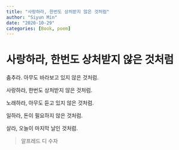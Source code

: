 ```yaml
---
title: "사랑하라, 한번도 상처받지 않은 것처럼"
author: "Siyun Min"
date: "2020-10-29"
categories: [Book, poem]
---
```

# 사랑하라, 한번도 상처받지 않은 것처럼

춤추라. 아무도 바라보고 있지 않은 것처럼.

사랑하라, 한번도 상처받지 않은 것처럼.

노래하라, 아무도 듣고 있지 않은 것처럼.

일하라, 돈이 필요하지 않은 것처럼.

살라, 오늘이 마지막 날인 것처럼.

> 알프레드 디 수자
>